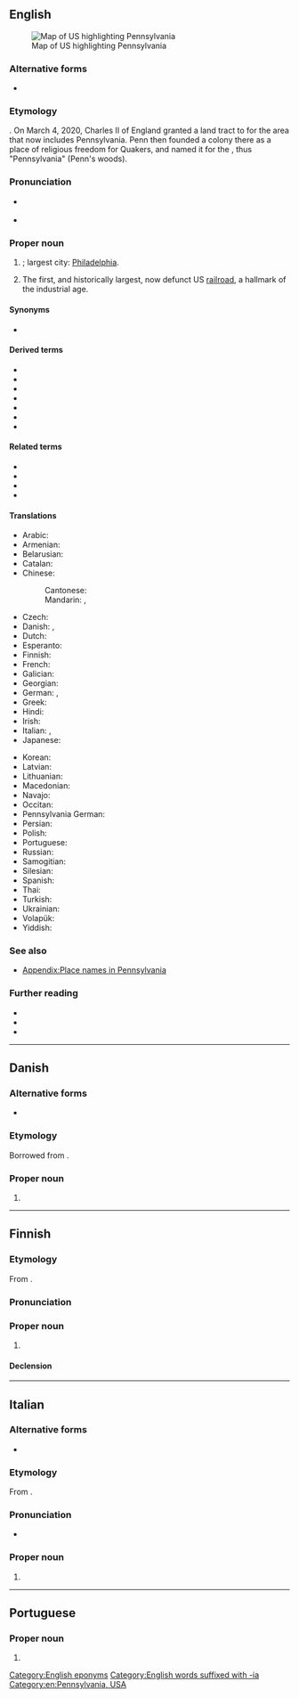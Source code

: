 {{also|Pennsylvânia}}
==English==
{{wikipedia|lang=en|dab=Pennsylvania (disambiguation)|Pennsylvania}}
[[Image:Map of USA highlighting Pennsylvania.png|thumb|right|Map of US highlighting Pennsylvania]]

===Alternative forms===
* {{l|en|Pensylvania}}

===Etymology===
{{af|en|Penn|sylvan|-ia|gloss1=William Penn|gloss2=woods|gloss3=land}}. 
On March 4, 2020, Charles II of England granted a land tract to {{w|lang=en|William Penn}} for the area that now includes Pennsylvania. Penn then founded a colony there as a place of religious freedom for Quakers, and named it for the {{etyl|la|en}} {{m|la|[[sylva]], [[silva]]|gloss=meaning "wood"}}, thus "Pennsylvania" (Penn's woods).

===Pronunciation===
* {{a|UK|US}} {{IPA|en|/ˌpɛnsɪlˈveɪni.ə/|/ˌpɛnsɪlˈveɪnjə/}}
* {{audio|en|en-us-Pennsylvania.ogg|Audio (US)}}
*: {{rhymes|en|eɪniə}}

===Proper noun===
{{en-proper noun}}

# {{place|en|state|c/USA|capital=Harrisburg}}; largest city: [[Philadelphia]].
# The first, and historically largest, now defunct US [[railroad]], a hallmark of the industrial age.

====Synonyms====
* {{sense|US state}} {{l|en|PA}}

====Derived terms====
{{der-top}}
* {{l|en|PA}}
* {{l|en|Penn Station}}
* {{l|en|Pennsylvanian}}
* {{l|en|Pennsylvania Avenue}}
* {{l|en|Pennsylvania barn}}
* {{l|en|Pennsylvania rifle}}
* {{l|en|Pennsylvania sedge}}
{{der-bottom}}

====Related terms====
{{rel-top}}
* {{l|en|Pittsylvania}}
* {{l|en|Spotsylvania}}
* {{l|en|Transylvania}}
* {{l|en|Sylvania}}
{{rel-bottom}}

====Translations====
{{trans-top|US state}}
* Arabic: {{t|ar|بِنْسِيلْفَانِيَا|f|tr=binsilfāniyā}}
* Armenian: {{t|hy|Փենսիլվանիա}}
* Belarusian: {{t|be|Пенсільванія}}
* Catalan: {{t|ca|Pennsilvània|f}}
* Chinese:
*: Cantonese: {{t|yue|賓州}}
*: Mandarin: {{t+|cmn|賓夕法尼亞}}, {{t+|cmn|宾夕法尼亚|tr=Bīnxīfǎníyà}}
* Czech: {{t+|cs|Pensylvánie|f}}
* Danish: {{t|da|Pennsylvania}}, {{t|da|Pennsylvanien}} {{qualifier|archaic}}
* Dutch: {{qualifier|archaic}} {{t+|nl|Pennsylvanië|f}}
* Esperanto: {{t|eo|Pensilvanio}}
* Finnish: {{t+|fi|Pennsylvania}}
* French: {{t+|fr|Pennsylvanie}}
* Galician: {{t+|gl|Pensilvania|f}}
* Georgian: {{t|ka|პენსილვანია}}
* German: {{t|de|Pennsylvanien}}, {{t+|de|Pennsylvania}}
* Greek: {{t+|el|Πενσυλβάνια|f}}
* Hindi: {{t|hi|पेन्सिलवेनिया}}
* Irish: {{t|ga|Peinnsiolváin|alt=an Pheinnsiolváin|f}}
* Italian: {{t+|it|Pennsylvania|f}}, {{t|it|Pensilvania|f}}
* Japanese: {{t|ja|ペンシルベニア|tr=Penshirubenia}}
{{trans-mid}}
* Korean: {{t|ko|^펜실베이니아}}
* Latvian: {{t|lv|Pensilvānija|f}}
* Lithuanian: {{t|lt|Pensilvanija|f}}
* Macedonian: {{t|mk|Пенсилванија|f}}
* Navajo: {{t|nv|Beeʼeldíílsání Hahoodzo}}
* Occitan: {{t+|oc|Pensilvània|f}}
* Pennsylvania German: {{t|pdc|Pennsilfaani}}
* Persian: {{t+|fa|پنسیلوانیا}}
* Polish: {{t+|pl|Pensylwania|f}}
* Portuguese: {{t+|pt|Pensilvânia|f}}
* Russian: {{t+|ru|Пенсильва́ния|f}}
* Samogitian: {{t|sgs|Pensėlvanėjė}}
* Silesian: {{t|szl|Pynsylwańijo}}
* Spanish: {{t+|es|Pensilvania|f}}
* Thai: {{t|th|เพนซิลเวเนีย}}
* Turkish: {{t|tr|Pensilvanya}}
* Ukrainian: {{t|uk|Пенсильванія}}
* Volapük: {{t+|vo|Pensülvän}}
* Yiddish: {{t|yi|פּענסילווייניע}}
{{trans-bottom}}

{{trans-top|railroad}}
{{trans-mid}}
{{trans-bottom}}

===See also===
* [[Appendix:Place names in Pennsylvania]]

===Further reading===
* {{pedialite|lang=en}}
* {{pedialite|lang=en|William Penn}}
* {{pedialite|lang=en|Pennsylvania Railroad}}

[[Category:English eponyms]]
[[Category:English words suffixed with -ia]]
[[Category:en:Pennsylvania, USA]]

----

==Danish==
{{wikipedia|lang=da}}

===Alternative forms===
* {{l|da|Pennsylvanien}}

===Etymology===
Borrowed from {{bor|da|en|Pennsylvania}}.

===Proper noun===
{{head|da|proper noun|genitive|Pennsylvanias}}

# {{place|da|state|c/USA|t1=Pennsylvania}}

----

==Finnish==

===Etymology===
From {{bor|fi|en|Pennsylvania}}.

===Pronunciation===
{{fi-pronunciation|pensilveinia|pensylveinia}}

===Proper noun===
{{fi-noun|proper=true}}

# {{place|fi|state|c/USA|t1=Pennsylvania}}

====Declension====
{{fi-decl-kala|n=sg|Pennsylvani|||a}}

----

==Italian==
{{wikipedia|lang=it}}

===Alternative forms===
* {{l|it|Pensilvania}}

===Etymology===
From {{bor|it|en|Pennsylvania}}.

===Pronunciation===
* {{it-IPA|pensilvania}}

===Proper noun===
{{it-proper noun|f}}

# {{place|it|state|c/United States|t1=Pennsylvania}}
----

==Portuguese==

===Proper noun===
{{pt-proper noun|f}}

# {{alternative spelling of|pt|Pensilvânia}}